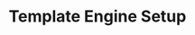 ---
id: "express_med_014"
questionType: "MULTIPLE_CHOICE"
title: "Template Engine Setup"
description: "How do you set EJS as the view engine?"
difficulty: "MEDIUM"
category: "Express"
options:
  - "app.set('engine', 'ejs')"
  - "app.use('view', 'ejs')"
  - "app.set('view engine', 'ejs')"
  - "app.engine('ejs')"
correctAnswer: 2
---